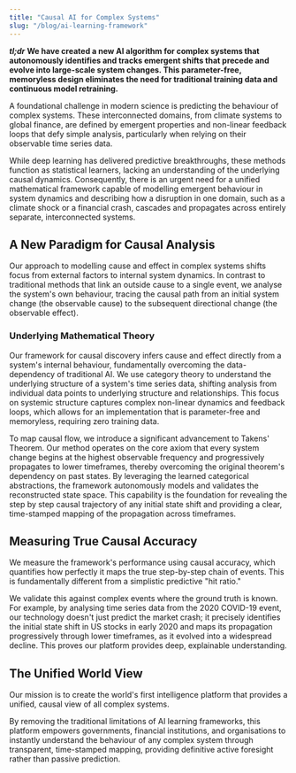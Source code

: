```yaml
---
title: "Causal AI for Complex Systems"
slug: "/blog/ai-learning-framework"
---
```


**_tl;dr_** **We have created a new AI algorithm for complex systems that autonomously identifies and tracks emergent shifts that precede and evolve into large-scale system changes. This parameter-free, memoryless design eliminates the need for traditional training data and continuous model retraining.**

A foundational challenge in modern science is predicting the behaviour of complex systems. These interconnected domains, from climate systems to global finance, are defined by emergent properties and non-linear feedback loops that defy simple analysis, particularly when relying on their observable time series data.

While deep learning has delivered predictive breakthroughs, these methods function as statistical learners, lacking an understanding of the underlying causal dynamics. Consequently, there is an urgent need for a unified mathematical framework capable of modelling emergent behaviour in system dynamics and describing how a disruption in one domain, such as a climate shock or a financial crash, cascades and propagates across entirely separate, interconnected systems.

## A New Paradigm for Causal Analysis

Our approach to modelling cause and effect in complex systems shifts focus from external factors to internal system dynamics. In contrast to traditional methods that link an outside cause to a single event, we analyse the system's own behaviour, tracing the causal path from an initial system change (the observable cause) to the subsequent directional change (the observable effect).

### Underlying Mathematical Theory

Our framework for causal discovery infers cause and effect directly from a system's internal behaviour, fundamentally overcoming the data-dependency of traditional AI. We use category theory to understand the underlying structure of a system's time series data, shifting analysis from individual data points to underlying structure and relationships. This focus on systemic structure captures complex non-linear dynamics and feedback loops, which allows for an implementation that is parameter-free and memoryless, requiring zero training data.

To map causal flow, we introduce a significant advancement to Takens' Theorem. Our method operates on the core axiom that every system change begins at the highest observable frequency and progressively propagates to lower timeframes, thereby overcoming the original theorem's dependency on past states. By leveraging the learned categorical abstractions, the framework autonomously models and validates the reconstructed state space. This capability is the foundation for revealing the step by step causal trajectory of any initial state shift and providing a clear, time-stamped mapping of the propagation across timeframes.

## Measuring True Causal Accuracy

We measure the framework's performance using causal accuracy, which quantifies how perfectly it maps the true step-by-step chain of events. This is fundamentally different from a simplistic predictive "hit ratio."

We validate this against complex events where the ground truth is known. For example, by analysing time series data from the 2020 COVID-19 event, our technology doesn't just predict the market crash; it precisely identifies the initial state shift in US stocks in early 2020 and maps its propagation progressively through lower timeframes, as it evolved into a widespread decline. This proves our platform provides deep, explainable understanding.

## The Unified World View

Our mission is to create the world's first intelligence platform that provides a unified, causal view of all complex systems.

By removing the traditional limitations of AI learning frameworks, this platform empowers governments, financial institutions, and organisations to instantly understand the behaviour of any complex system through transparent, time-stamped mapping, providing definitive active foresight rather than passive prediction.